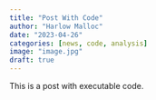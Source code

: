 ```yaml
---
title: "Post With Code"
author: "Harlow Malloc"
date: "2023-04-26"
categories: [news, code, analysis]
image: "image.jpg"
draft: true
---
```


This is a post with executable code.
